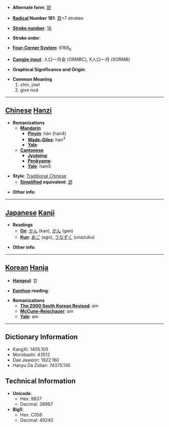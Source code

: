 * '''Alternate form''': [[颔]]

* '''[[Wiktionary:Chinese radical index| Radical]] Number 181''': [[Wiktionary:Chinese radical index 頁|頁]]+7 strokes

* '''[[Wiktionary:Chinese total strokes index|Stroke number]]''': [[Wiktionary:Chinese total strokes index 16|16]]

* '''Stroke order''': 

* '''[[Wiktionary:Chinese four corner index|Four-Corner System]]''': 8168<sub>6</sub>

* '''[[Wiktionary:Chinese Cangjie index|Cangjie input]]''': 人口一月金 (ORMBC), X人口一月 (XORMB)

* '''Graphical Significance and Origin''': 

* '''Common Meaning'''
*#chin, jowl
*# give nod


----

== [[Chinese]] [[Hanzi]] ==

* '''Romanizations'''
** '''[[Mandarin]]'''
*** '''[[Pinyin]]''': hàn (han4)
*** '''[[Wade-Giles]]''': han<sup>4</sup>
*** '''[[Yale]]''': 
** '''[[Cantonese]]'''
*** '''[[Jyutping]]''':
*** '''[[Penkyamp]]''': 
*** '''[[Yale]]''': ham5

* '''Style''': [[Traditional Chinese]] 
** '''[[Simplified Chinese|Simplified]] equivalent''': [[颔]]

* '''Other info''': 

----

== [[Japanese]] [[Kanji]] ==

* '''Readings'''
** '''[[On]]''': [[かん]] (kan), [[がん]] (gan)
** '''[[Kun]]''': [[あご]] (ago), [[うなずく]] (unazuku)

* '''Other info''':  

----

== [[Korean]] [[Hanja]] ==

* '''[[Hangeul]]''': 암

* '''[[Eumhun]] reading''': 

* '''Romanizations'''
** '''[[The 2000 South Korean Revised Romanization|The 2000 South Korean Revised]]''': am
** '''[[McCune-Reischauer]]''': am
** '''[[Yale]]''': am

----

== Dictionary Information ==

* KangXi: 1405.100
* Morobashi: 43512
* Dae Jaweon: 1922.160
* Hanyu Da Zidian: 74375.130

== Technical Information ==

* '''Unicode''':
** Hex: 9837
** Decimal: 38967
* '''Big5''':
** Hex: C058
** Decimal: 49240